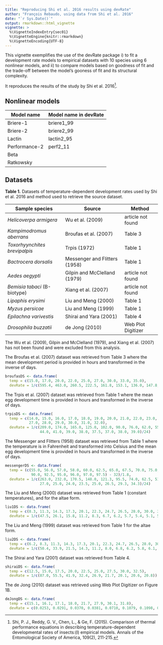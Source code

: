 ```yaml
---
title: "Reproducing Shi et al. 2016 results using devRate"
author: "François Rebaudo, using data from Shi et al. 2016"
date: "`r Sys.Date()`"
output: rmarkdown::html_vignette
vignette: >
  %\VignetteIndexEntry{sec01}
  %\VignetteEngine{knitr::rmarkdown}
  %\VignetteEncoding{UTF-8}
---
```


This vignette exemplifies the use of the devRate package i) to fit a development rate 
models to empirical datasets with 10 species using 6 nonlinear models, and ii) to 
compare models based on goodness of fit and the trade-off between the model's 
gooness of fit and its structural complexity.

It reproduces the results of the study by Shi et al. 2016^[Shi, P. J., Reddy, G. 
V., Chen, L., & Ge, F. (2015). Comparison of thermal performance equations in 
describing temperature-dependent developmental rates of insects:(I) empirical 
models. Annals of the Entomological Society of America, 109(2), 211-215.].

## Nonlinear models

| Model name     | Model name in devRate    | 
|----------------|--------------------------|
| Briere-1       |briere1_99                | 
| Briere-2       |briere2_99                |
| Lactin         |lactin2_95                |
| Performance-2  |perf2_11                  |
| Beta           ||
| Ratkowsky      ||

## Datasets

__Table 1.__ Datasets of temperature-dependent development rates used by Shi et al. 2016 
and method used to retrieve the source dataset.

| Sample species               | Source                        | Method            |
|------------------------------|-------------------------------|-------------------|
|_Helicoverpa armigera_        | Wu et al. (2009)              | article not found |
|_Kampimodromus aberrans_      | Broufas et al. (2007)         | Table 3           |
|_Toxorhyynchites brevipalpis_ | Trpis (1972)                  | Table 1           |
|_Bactrocera dorsalis_         | Messenger and Flitters (1958) | Table 1           |
|_Aedes aegypti_               | Gilpin and McClelland (1979)  | article not found |
|_Bemisia tabaci_ (B-biotype)  | Xiang et al. (2007)           | article not found |
|_Lipaphis erysimi_            | Liu and Meng (2000)           | Table 1           |
|_Myzus persicae_              | Liu and Meng (1999)           | Table 1           |
|_Epilachna varivestis_        | Shirai and Yara (2001)        | Table 4           |
|_Drosophila buzzatii_         | de Jong (2010)                | Web Plot Digitizer|

The Wu et al. (2009), Gilpin and McClelland (1979), and Xiang et al. (2007) has not been 
found and were excluded from this analysis.

The Broufas et al. (2007) dataset was retrieved from Table 3 where the mean development 
period is provided in hours and transformed in the inverse of days.

```r
broufasDS <- data.frame(
  temp = c(15.0, 17.0, 20.0, 22.0, 25.0, 27.0, 30.0, 33.0, 35.0), 
  devRate = 1/c(595.4, 463.0, 260.5, 222.5, 161.8, 153.1, 136.0, 147.8, 182.1)/24)
```

The Trpis et al. (2007) dataset was retrieved from Table 1 where the mean egg development 
time is provided in hours and transformed in the inverse of days.

```r
trpisDS <- data.frame(
  temp = c(14.0, 15.0, 16.0, 17.0, 18.0, 19.0, 20.0, 21.0, 22.0, 23.0, 24.0, 25.0, 26.0, 
           27.0, 28.0, 29.0, 30.0, 31.0, 32.0), 
  devRate = 1/c(209.0, 174.0, 165.0, 125.0, 102.0, 90.0, 76.0, 62.0, 55.0, 50.0, 48.0, 
                44.0, 41.0, 39.0, 38.0, 37.5, 37.0, 38.0, 39.0)/24)
```

The Messenger and Flitters (1958) dataset was retrieved from Table 1 where the temperature 
is in Fahrenheit and transformed into Celsius and the mean egg development time is provided 
in hours and transformed in the inverse of days.

```r
messengerDS <- data.frame(
  temp = (c(55.0, 56.0, 57.0, 58.0, 60.0, 62.5, 65.0, 67.5, 70.0, 75.0, 80.0, 85.0, 87.5, 
            90.0, 92.5, 95.0, 96.0, 97.0, 97.5) - 32)/1.8, 
  devRate = 1/c(263.0, 232.0, 170.5, 148.0, 121.3, 95.5, 74.0, 62.5, 51.5, 38.0, 30.5, 
                27.0, 25.0, 24.0, 23.5, 25.0, 26.5, 29.3, 34.3)/24)
```

The Liu and Meng (2000) dataset was retrieved from Table 1 (constant temperatures), and for 
the altae form. 

```r
liu1DS <- data.frame(
  temp = c(8.3, 11.3, 14.3, 17.3, 20.1, 22.3, 24.7, 26.5, 28.0, 30.0, 33.0, 35.1), 
  devRate = 1/c(47.5, 26.1, 15.8, 11.2, 8.3, 6.7, 6.2, 5.7, 5.4, 5.1, 5.6, 7.1))
```

The Liu and Meng (1999) dataset was retrieved from Table 1 for the altae form.

```r
liu2DS <- data.frame(
  temp = c(6.2, 8.3, 11.3, 14.3, 17.3, 20.1, 22.3, 24.7, 26.5, 28.0, 30.0), 
  devRate = 1/c(50.4, 33.9, 21.5, 14.3, 11.2, 8.0, 6.8, 6.2, 5.8, 6.1, 6.5))
```

The Shirai and Yara (2001) dataset was retrieved from Table 4.

```r
shiraiDS <- data.frame(
  temp = c(12.5, 15.0, 17.5, 20.0, 22.5, 25.0, 27.5, 30.0, 32.5), 
  devRate = 1/c(87.0, 55.5, 41.9, 32.4, 26.9, 21.7, 20.1, 20.6, 20.8))
```

The de Jong (2010) dataset was retrieved using Web Plot Digitizer on Figure 1B.

```r
deJongDS <- data.frame(
  temp = c(15.1, 16.1, 17.1, 18.0, 21.7, 27.9, 30.1, 31.8), 
  devRate = c(0.0253, 0.0291, 0.0370, 0.0381, 0.0710, 0.1079, 0.1098, 0.0972))
```




<!--  `knitr::kable()`. -->

<!-- ```{r, echo=FALSE, results='asis'} -->
<!-- knitr::kable(head(mtcars, 10)) -->
<!-- ``` -->
